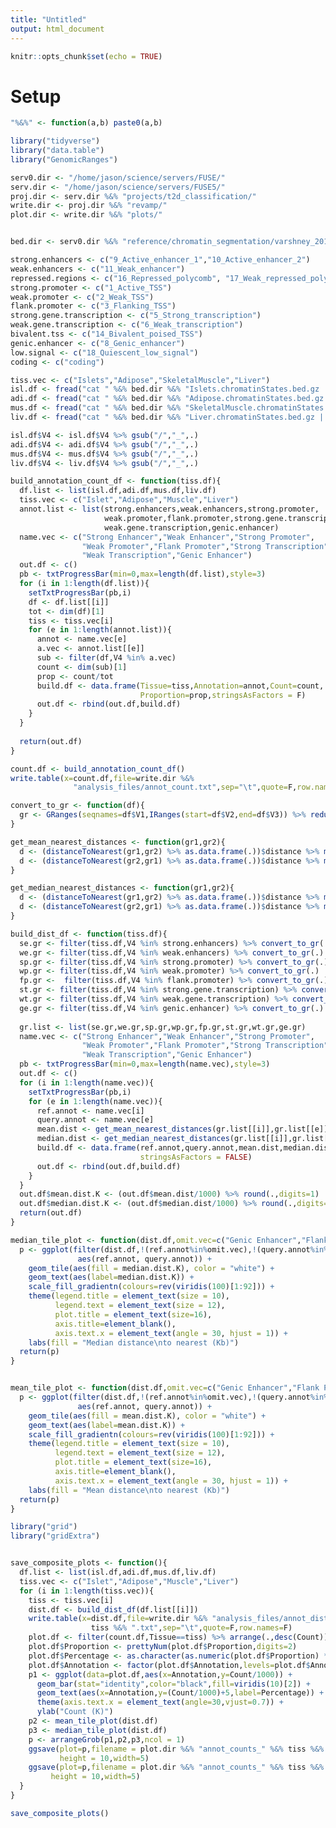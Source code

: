 ```yaml
---
title: "Untitled"
output: html_document
---
```


```r
knitr::opts_chunk$set(echo = TRUE)
```

# Setup 

```r

"%&%" <- function(a,b) paste0(a,b)

library("tidyverse")
library("data.table")
library("GenomicRanges")

serv0.dir <- "/home/jason/science/servers/FUSE/"
serv.dir <- "/home/jason/science/servers/FUSE5/"
proj.dir <- serv.dir %&% "projects/t2d_classification/"
write.dir <- proj.dir %&% "revamp/"
plot.dir <- write.dir %&% "plots/"


bed.dir <- serv0.dir %&% "reference/chromatin_segmentation/varshney_2016/chromatin_states/" 


```


```r

strong.enhancers <- c("9_Active_enhancer_1","10_Active_enhancer_2")
weak.enhancers <- c("11_Weak_enhancer")
repressed.regions <- c("16_Repressed_polycomb", "17_Weak_repressed_polycomb")
strong.promoter <- c("1_Active_TSS")
weak.promoter <- c("2_Weak_TSS")
flank.promoter <- c("3_Flanking_TSS")
strong.gene.transcription <- c("5_Strong_transcription")
weak.gene.transcription <- c("6_Weak_transcription")
bivalent.tss <- c("14_Bivalent_poised_TSS")
genic.enhancer <- c("8_Genic_enhancer")
low.signal <- c("18_Quiescent_low_signal")
coding <- c("coding")

```

```r

tiss.vec <- c("Islets","Adipose","SkeletalMuscle","Liver")
isl.df <- fread("cat " %&% bed.dir %&% "Islets.chromatinStates.bed.gz | zmore",sep="\t")
adi.df <- fread("cat " %&% bed.dir %&% "Adipose.chromatinStates.bed.gz | zmore",sep="\t")
mus.df <- fread("cat " %&% bed.dir %&% "SkeletalMuscle.chromatinStates.bed.gz | zmore",sep="\t")
liv.df <- fread("cat " %&% bed.dir %&% "Liver.chromatinStates.bed.gz | zmore",sep="\t")

isl.df$V4 <- isl.df$V4 %>% gsub("/","_",.)
adi.df$V4 <- adi.df$V4 %>% gsub("/","_",.)
mus.df$V4 <- mus.df$V4 %>% gsub("/","_",.)
liv.df$V4 <- liv.df$V4 %>% gsub("/","_",.)

```


```r

build_annotation_count_df <- function(tiss.df){
  df.list <- list(isl.df,adi.df,mus.df,liv.df)
  tiss.vec <- c("Islet","Adipose","Muscle","Liver")
  annot.list <- list(strong.enhancers,weak.enhancers,strong.promoter,
                     weak.promoter,flank.promoter,strong.gene.transcription,
                     weak.gene.transcription,genic.enhancer)
  name.vec <- c("Strong Enhancer","Weak Enhancer","Strong Promoter",
                "Weak Promoter","Flank Promoter","Strong Transcription",
                "Weak Transcription","Genic Enhancer")  
  out.df <- c()
  pb <- txtProgressBar(min=0,max=length(df.list),style=3)
  for (i in 1:length(df.list)){
    setTxtProgressBar(pb,i)
    df <- df.list[[i]]
    tot <- dim(df)[1]
    tiss <- tiss.vec[i]
    for (e in 1:length(annot.list)){
      annot <- name.vec[e]
      a.vec <- annot.list[[e]]
      sub <- filter(df,V4 %in% a.vec)
      count <- dim(sub)[1]
      prop <- count/tot
      build.df <- data.frame(Tissue=tiss,Annotation=annot,Count=count,
                             Proportion=prop,stringsAsFactors = F)
      out.df <- rbind(out.df,build.df)
    }
  }
  
  return(out.df)
}

count.df <- build_annotation_count_df()
write.table(x=count.df,file=write.dir %&%
              "analysis_files/annot_count.txt",sep="\t",quote=F,row.names=F)
```




```r

convert_to_gr <- function(df){
  gr <- GRanges(seqnames=df$V1,IRanges(start=df$V2,end=df$V3)) %>% reduce(.)
}

get_mean_nearest_distances <- function(gr1,gr2){
  d <- (distanceToNearest(gr1,gr2) %>% as.data.frame(.))$distance %>% mean(.)
  d <- (distanceToNearest(gr2,gr1) %>% as.data.frame(.))$distance %>% mean(.) 
}

get_median_nearest_distances <- function(gr1,gr2){
  d <- (distanceToNearest(gr1,gr2) %>% as.data.frame(.))$distance %>% median(.)
  d <- (distanceToNearest(gr2,gr1) %>% as.data.frame(.))$distance %>% median(.) 
}

```



```r

build_dist_df <- function(tiss.df){
  se.gr <- filter(tiss.df,V4 %in% strong.enhancers) %>% convert_to_gr(.) 
  we.gr <- filter(tiss.df,V4 %in% weak.enhancers) %>% convert_to_gr(.) 
  sp.gr <- filter(tiss.df,V4 %in% strong.promoter) %>% convert_to_gr(.) 
  wp.gr <- filter(tiss.df,V4 %in% weak.promoter) %>% convert_to_gr(.) 
  fp.gr <-  filter(tiss.df,V4 %in% flank.promoter) %>% convert_to_gr(.) 
  st.gr <- filter(tiss.df,V4 %in% strong.gene.transcription) %>% convert_to_gr(.)
  wt.gr <- filter(tiss.df,V4 %in% weak.gene.transcription) %>% convert_to_gr(.)
  ge.gr <- filter(tiss.df,V4 %in% genic.enhancer) %>% convert_to_gr(.) 
  
  gr.list <- list(se.gr,we.gr,sp.gr,wp.gr,fp.gr,st.gr,wt.gr,ge.gr)
  name.vec <- c("Strong Enhancer","Weak Enhancer","Strong Promoter",
                "Weak Promoter","Flank Promoter","Strong Transcription",
                "Weak Transcription","Genic Enhancer")
  pb <- txtProgressBar(min=0,max=length(name.vec),style=3)
  out.df <- c()
  for (i in 1:length(name.vec)){
    setTxtProgressBar(pb,i)
    for (e in 1:length(name.vec)){
      ref.annot <- name.vec[i]
      query.annot <- name.vec[e]
      mean.dist <- get_mean_nearest_distances(gr.list[[i]],gr.list[[e]])
      median.dist <- get_median_nearest_distances(gr.list[[i]],gr.list[[e]])
      build.df <- data.frame(ref.annot,query.annot,mean.dist,median.dist,
                             stringsAsFactors = FALSE)
      out.df <- rbind(out.df,build.df)
    }
  }  
  out.df$mean.dist.K <- (out.df$mean.dist/1000) %>% round(.,digits=1)
  out.df$median.dist.K <- (out.df$median.dist/1000) %>% round(.,digits=1)
  return(out.df)
}


```


```r

median_tile_plot <- function(dist.df,omit.vec=c("Genic Enhancer","Flank Promoter")){
  p <- ggplot(filter(dist.df,!(ref.annot%in%omit.vec),!(query.annot%in%omit.vec)),
               aes(ref.annot, query.annot)) +
    geom_tile(aes(fill = median.dist.K), color = "white") +
    geom_text(aes(label=median.dist.K)) + 
    scale_fill_gradientn(colours=rev(viridis(100)[1:92])) +
    theme(legend.title = element_text(size = 10),
          legend.text = element_text(size = 12),
          plot.title = element_text(size=16),
          axis.title=element_blank(),
          axis.text.x = element_text(angle = 30, hjust = 1)) +
    labs(fill = "Median distance\nto nearest (Kb)")  
  return(p)
}


mean_tile_plot <- function(dist.df,omit.vec=c("Genic Enhancer","Flank Promoter")){
  p <- ggplot(filter(dist.df,!(ref.annot%in%omit.vec),!(query.annot%in%omit.vec)),
               aes(ref.annot, query.annot)) +
    geom_tile(aes(fill = mean.dist.K), color = "white") +
    geom_text(aes(label=mean.dist.K)) + 
    scale_fill_gradientn(colours=rev(viridis(100)[1:92])) +
    theme(legend.title = element_text(size = 10),
          legend.text = element_text(size = 12),
          plot.title = element_text(size=16),
          axis.title=element_blank(),
          axis.text.x = element_text(angle = 30, hjust = 1)) +
    labs(fill = "Mean distance\nto nearest (Kb)")  
  return(p)
}


```


```r

library("grid")
library("gridExtra")


save_composite_plots <- function(){
  df.list <- list(isl.df,adi.df,mus.df,liv.df)
  tiss.vec <- c("Islet","Adipose","Muscle","Liver")
  for (i in 1:length(tiss.vec)){
    tiss <- tiss.vec[i]
    dist.df <- build_dist_df(df.list[[i]])
    write.table(x=dist.df,file=write.dir %&% "analysis_files/annot_dists_" %&% 
                  tiss %&% ".txt",sep="\t",quote=F,row.names=F)
    plot.df <- filter(count.df,Tissue==tiss) %>% arrange(.,desc(Count))
    plot.df$Proportion <- prettyNum(plot.df$Proportion,digits=2)
    plot.df$Percentage <- as.character(as.numeric(plot.df$Proportion) * 100 ) %&% "%"
    plot.df$Annotation <- factor(plot.df$Annotation,levels=plot.df$Annotation)
    p1 <- ggplot(data=plot.df,aes(x=Annotation,y=Count/1000)) +
      geom_bar(stat="identity",color="black",fill=viridis(10)[2]) + 
      geom_text(aes(x=Annotation,y=(Count/1000)+5,label=Percentage)) +  
      theme(axis.text.x = element_text(angle=30,vjust=0.7)) + 
      ylab("Count (K)")
    p2 <- mean_tile_plot(dist.df)
    p3 <- median_tile_plot(dist.df)
    p <- arrangeGrob(p1,p2,p3,ncol = 1)
    ggsave(plot=p,filename = plot.dir %&% "annot_counts_" %&% tiss %&% ".png",
           height = 10,width=5)
    ggsave(plot=p,filename = plot.dir %&% "annot_counts_" %&% tiss %&% ".pdf",
         height = 10,width=5)
  }
}

```



```r

save_composite_plots()


```




